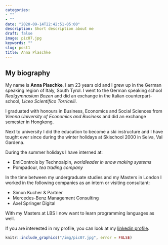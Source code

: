 ```yaml
---
categories:
- ""
- ""
date: "2020-09-14T22:42:51-05:00"
description: Short description about me
draft: false
image: pic07.jpg
keywords: ""
slug: post1
title: Anna Plaschke
---
```

## My biography

My name is __Anna Plaschke__, I am 23 years old and I grew up in the German speaking region of Italy, South Tyrol. I went to the German speaking school _Realgymnasium Bozen_ and did an exchange in the Italian counterpart-school, _Liceo Scientifico Torricelli_.

I graduated with honours in Business, Economics and Social Sciences from _Vienna University of Economics and Business_ and did an exchange semester in Hongkong.

Next to university I did the education to become a ski instructure and I have tought ever since during the winter holidays at Skischool 2000 in Selva, Val Gardena.

During the summer holidays I have interned at:

  + EmiControls by Technoalpin, _worldleader in snow making systems_
  + Pompadour, _tea trading company_

In the time between my undergraduate studies and my Masters in London I worked in the following companies as an intern or visiting consultant:

  + Simon Kucher & Partner 
  + Mercedes-Benz Management Consulting
  + Axel Springer Digital

With my Masters at LBS I now want to learn programming languages as well. 


If you are interested in my profile, you can look at my [linkedin profile](https://www.linkedin.com/in/anna-plaschke-740792170/).

```r
knitr::include_graphics("/img/pic07.jpg", error = FALSE)
```

